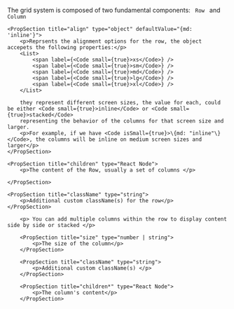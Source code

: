 
<PackageInstallGuide packageName="@wpmudev/sui-grid" />

<Section border={true}>
    <p> The grid system is composed of two fundamental components: <Code small={true}> Row </Code> and <Code small={true}> Column </Code></p>
</Section>

<Section title="Row Props" border={true}>

    <PropSection title="align" type="object" defaultValue="{md: 'inline'}">
    	<p>Reprsents the alignment options for the row, the object accepets the following properties:</p>
    	<List>
    		<span label={<Code small={true}>xs</Code>} />
    		<span label={<Code small={true}>sm</Code>} />
    		<span label={<Code small={true}>md</Code>} />
    		<span label={<Code small={true}>lg</Code>} />
    		<span label={<Code small={true}>xl</Code>} />
    	</List>

		they represent different screen sizes, the value for each, could be either <Code small={true}>inline</Code> or <Code small={true}>stacked</Code>
		representing the behavior of the columns for that screen size and larger. 
		<p>For example, if we have <Code isSmall={true}>\{md: "inline"\}</Code>, the columns will be inline on medium screen sizes and larger</p>
    </PropSection>

	<PropSection title="children" type="React Node">
    	<p>The content of the Row, usually a set of columns </p>

    </PropSection>

	<PropSection title="className" type="string">
    	<p>Additional custom className(s) for the row</p>
    </PropSection>

</Section>

<Section title="Column Props" border={true}>

 		<p> You can add multiple columns within the row to display content side by side or stacked </p>

		<PropSection title="size" type="number | string">
    		<p>The size of the column</p>
    	</PropSection>

		<PropSection title="className" type="string">
    		<p>Additional custom className(s) </p>
    	</PropSection>

		<PropSection title="children*" type="React Node">
    		<p>The column's content</p>
    	</PropSection>
</Section>

<CommonPropsNotice />